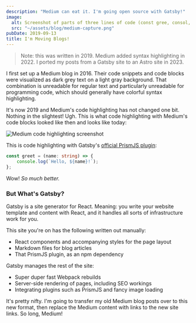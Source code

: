 ```yaml
---
description: "Medium can eat it. I'm going open source with Gatsby!"
image:
  alt: Screenshot of parts of three lines of code (const gree, consol, };) without syntax highlighting.
  src: "~/assets/blog/medium-capture.png"
pubDate: 2019-09-13
title: I'm Moving Blogs!
---
```



> Note: this was written in 2019.
> Medium added syntax highlighting in 2022.
> I ported my posts from a Gatsby site to an Astro site in 2023.

I first set up a Medium blog in 2016.
Their code snippets and code blocks were visualized as dark grey text on a light gray background.
That combination is unreadable for regular text and particularly unreadable for programming code, which should generally have colorful syntax highlighting.

It's now 2019 and Medium's code highlighting has not changed one bit.
Nothing in the slightest!
Ugh.
This is what code highlighting with Medium's code blocks looked like then and looks like today:

<img alt="Medium code highlighting screenshot" src={mediumCapture} />

This is code highlighting with Gatsby's [official PrismJS plugin](https://www.gatsbyjs.org/packages/gatsby-remark-prismjs):

```typescript
const greet = (name: string) => {
	console.log(`Hello, ${name}!`);
};
```

Wow!
_So much better._

### But What's Gatsby?

Gatsby is a site generator for React.
Meaning: you write your website template and content with React, and it handles all sorts of infrastructure work for you.

This site you're on has the following written out manually:

- React components and accompanying styles for the page layout
- Markdown files for blog articles
- That PrismJS plugin, as an npm dependency

Gatsby manages the rest of the site:

- Super duper fast Webpack rebuilds
- Server-side rendering of pages, including SEO workings
- Integrating plugins such as PrismJS and fancy image loading

It's pretty nifty.
I'm going to transfer my old Medium blog posts over to this new format,
then replace the Medium content with links to the new site links.
So long, Medium!
